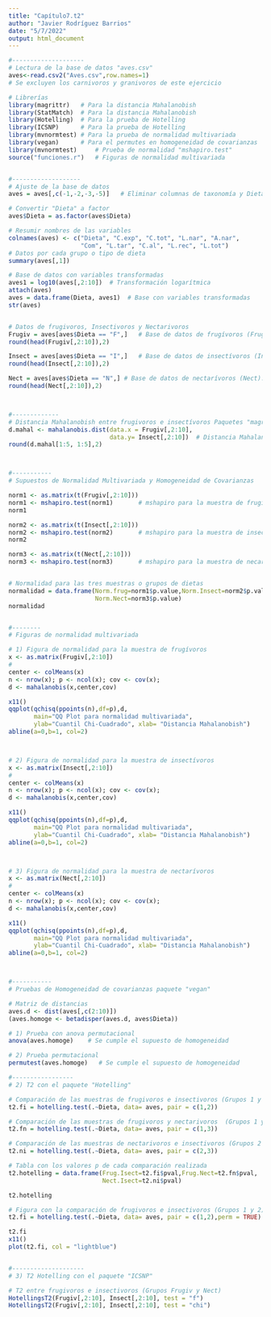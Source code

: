 ---
title: "Capítulo7.t2"
author: "Javier Rodríguez Barrios"
date: "5/7/2022"
output: html_document
---


```{r, message= FALSE, warning= FALSE}
#--------------------
# Lectura de la base de datos "aves.csv"
aves<-read.csv2("Aves.csv",row.names=1)
# Se excluyen los carnivoros y granivoros de este ejercicio

# Librerías
library(magrittr)   # Para la distancia Mahalanobish
library(StatMatch)  # Para la distancia Mahalanobish
library(Hotelling)  # Para la prueba de Hotelling
library(ICSNP)      # Para la prueba de Hotelling
library(mvnormtest) # Para la prueba de normalidad multivariada
library(vegan)      # Para el permutes en homogeneidad de covarianzas
library(mvnormtest)     # Prueba de normalidad "mshapiro.test"
source("funciones.r")   # Figuras de normalidad multivariada


#-------------------
# Ajuste de la base de datos
aves = aves[,c(-1,-2,-3,-5)]   # Eliminar columnas de taxonomía y Dieta.n

# Convertir "Dieta" a factor
aves$Dieta = as.factor(aves$Dieta)

# Resumir nombres de las variables
colnames(aves) <- c("Dieta", "C.exp", "C.tot", "L.nar", "A.nar",
                    "Com", "L.tar", "C.al", "L.rec", "L.tot")
# Datos por cada grupo o tipo de dieta
summary(aves[,1])

# Base de datos con variables transformadas
aves1 = log10(aves[,2:10])  # Transformación logarítmica
attach(aves)
aves = data.frame(Dieta, aves1)  # Base con variables transformadas
str(aves)


# Datos de frugivoros, Insectivoros y Nectarivoros
Frugiv = aves[aves$Dieta == "F",]	# Base de datos de frugívoros (Frugiv).
round(head(Frugiv[,2:10]),2)

Insect = aves[aves$Dieta == "I",]	# Base de datos de insectívoros (Insect).
round(head(Insect[,2:10]),2)

Nect = aves[aves$Dieta == "N",]	# Base de datos de nectarívoros (Nect).
round(head(Nect[,2:10]),2)



#-------------
# Distancia Mahalanobish entre frugivoros e insectívoros Paquetes "magrittr" y "StatMatch"
d.mahal <- mahalanobis.dist(data.x = Frugiv[,2:10], 
                            data.y= Insect[,2:10])	# Distancia Mahalanobish calculada
round(d.mahal[1:5, 1:5],2)



#-----------
# Supuestos de Normalidad Multivariada y Homogeneidad de Covarianzas

norm1 <- as.matrix(t(Frugiv[,2:10]))
norm1 <- mshapiro.test(norm1)		# mshapiro para la muestra de frugívoros
norm1

norm2 <- as.matrix(t(Insect[,2:10]))
norm2 <- mshapiro.test(norm2)		# mshapiro para la muestra de insectívoros
norm2  

norm3 <- as.matrix(t(Nect[,2:10]))
norm3 <- mshapiro.test(norm3)		# mshapiro para la muestra de necarívoros


# Normalidad para las tres muestras o grupos de dietas
normalidad = data.frame(Norm.frug=norm1$p.value,Norm.Insect=norm2$p.value,
                        Norm.Nect=norm3$p.value)
normalidad 


#--------
# Figuras de normalidad multivariada

# 1) Figura de normalidad para la muestra de frugívoros
x <- as.matrix(Frugiv[,2:10])
# 
center <- colMeans(x) 
n <- nrow(x); p <- ncol(x); cov <- cov(x); 
d <- mahalanobis(x,center,cov) 

x11()
qqplot(qchisq(ppoints(n),df=p),d,
       main="QQ Plot para normalidad multivariada",
       ylab="Cuantil Chi-Cuadrado", xlab= "Distancia Mahalanobish")
abline(a=0,b=1, col=2) 



# 2) Figura de normalidad para la muestra de insectívoros
x <- as.matrix(Insect[,2:10])
# 
center <- colMeans(x) 
n <- nrow(x); p <- ncol(x); cov <- cov(x); 
d <- mahalanobis(x,center,cov) 

x11()
qqplot(qchisq(ppoints(n),df=p),d,
       main="QQ Plot para normalidad multivariada",
       ylab="Cuantil Chi-Cuadrado", xlab= "Distancia Mahalanobish")
abline(a=0,b=1, col=2) 



# 3) Figura de normalidad para la muestra de nectarívoros
x <- as.matrix(Nect[,2:10])
# 
center <- colMeans(x) 
n <- nrow(x); p <- ncol(x); cov <- cov(x); 
d <- mahalanobis(x,center,cov) 

x11()
qqplot(qchisq(ppoints(n),df=p),d,
       main="QQ Plot para normalidad multivariada",
       ylab="Cuantil Chi-Cuadrado", xlab= "Distancia Mahalanobish")
abline(a=0,b=1, col=2) 



#-----------
# Pruebas de Homogeneidad de covarianzas paquete "vegan"

# Matriz de distancias
aves.d <- dist(aves[,c(2:10)])
(aves.homoge <- betadisper(aves.d, aves$Dieta))

# 1) Prueba con anova permutacional
anova(aves.homoge)    # Se cumple el supuesto de homogeneidad

# 2) Prueba permutacional
permutest(aves.homoge)   # Se cumple el supuesto de homogeneidad 

```


```{r message=FALSE, warning=FALSE}
#-----------------
# 2) T2 con el paquete "Hotelling"

# Comparación de las muestras de frugivoros e insectivoros (Grupos 1 y 2)
t2.fi = hotelling.test(.~Dieta, data= aves, pair = c(1,2))

```


```{r message=FALSE, warning=FALSE}
# Comparación de las muestras de frugivoros y nectarivoros  (Grupos 1 y 3)
t2.fn = hotelling.test(.~Dieta, data= aves, pair = c(1,3))

```


```{r message=FALSE, warning=FALSE}
# Comparación de las muestras de nectarivoros e insectivoros (Grupos 2 y 3)
t2.ni = hotelling.test(.~Dieta, data= aves, pair = c(2,3))
```


```{r message=FALSE, warning=FALSE}
# Tabla con los valores p de cada comparación realizada
t2.hotelling = data.frame(Frug.Isect=t2.fi$pval,Frug.Nect=t2.fn$pval,
                          Nect.Isect=t2.ni$pval)

```


```{r message=FALSE, warning=FALSE}
t2.hotelling 
```


```{r message=FALSE, warning=FALSE, results='hide'}
# Figura con la comparación de frugivoros e insectivoros (Grupos 1 y 2)
t2.fi = hotelling.test(.~Dieta, data= aves, pair = c(1,2),perm = TRUE)

```

```{r, message= FALSE, warning= FALSE}
t2.fi
x11()
plot(t2.fi, col = "lightblue")


#-------------------- 
# 3) T2 Hotelling con el paquete "ICSNP" 

# T2 entre frugivoros e insectivoros (Grupos Frugiv y Nect)
HotellingsT2(Frugiv[,2:10], Insect[,2:10], test = "f")
HotellingsT2(Frugiv[,2:10], Insect[,2:10], test = "chi")
```



